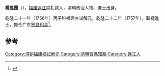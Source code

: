 '''楊鳳騰'''（{{bd|?||?|}}），[[福建|福建]][[連江|連江]]崇礼铺人，清朝政治人物、進士出身。

乾隆二十一年（1756年）丙子科福建乡试解元。乾隆二十二年（1757年），联捷進士，擔任广东[[贺县|贺县]][[知县|知县]]<ref>{{cite news|title=《连江县志》 第一节　历代进士表|url=http://www.fzdqw.com/showtext.asp?ToBook=1113&index=2442|accessdate=2013-09-02|newspaper=福州地情網|deadurl=yes|archiveurl=https://archive.is/20130903013436/http://www.fzdqw.com/showtext.asp?ToBook=1113&index=2442|archivedate=2013-09-03}}</ref>。

==參考==
{{reflist}}
{{清朝人物小作品}}
{{乾隆二十二年丁丑科殿試金榜}}
{{DEFAULTSORT:Yang扬}}
[[Category:清朝福建鄉試解元|Category:清朝福建鄉試解元]]
[[Category:清朝賀縣知縣|Category:清朝賀縣知縣]]
[[Category:连江人|Category:连江人]]
